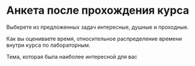 # Анкета после прохождения курса

Выберете из предложенных задач интересные, душные и проходные.

Как вы оцениваете время, относительное распределение времени внутри курса по лабораторным.

Тема, которая была наиболее интересной для вас

